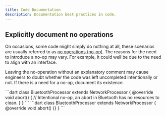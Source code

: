 ```yaml
---
title: Code Documentation
description: Documentation best practices in code.
---
```



## Explicitly document no operations

On occasions, some code might simply do nothing at all, these scenarios are usually referred to as [no operations (no-op)](<https://en.wikipedia.org/wiki/NOP_(code)>).
The reasons for the need to introduce a no-op may vary. For example, it could well be due to the need to align with an interface.

Leaving the no-operation without an explanatory comment may cause engineers to doubt whether
the code was left uncompleted intentionally or not. If there is a need for a no-op, document its existence.

<Tabs>
  <TabItem label="Good ✅">
    ```dart
class BluetoothProcessor extends NetworkProcessor {
      @override
      void abort() {
          // Intentional no-op, an abort in Bluetooth has no resources to clean.
      }
}
```

  </TabItem>
  <TabItem label="Bad ❗️">
    ```dart
class BluetoothProcessor extends NetworkProcessor {
      @override
      void abort() {}
}
    ```
  </TabItem>
</Tabs>
